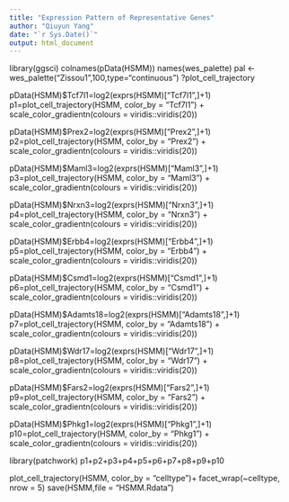 ---
title: "Expression Pattern of Representative Genes"
author: "Qiuyun Yang"
date: "`r Sys.Date()`"
output: html_document
---

library(ggsci)
colnames(pData(HSMM))
names(wes_palette)
pal <- wes_palette("Zissou1",100,type="continuous")
?plot_cell_trajectory

pData(HSMM)$Tcf7l1=log2(exprs(HSMM)["Tcf7l1",]+1)
p1=plot_cell_trajectory(HSMM, color_by = "Tcf7l1")  + scale_color_gradientn(colours = viridis::viridis(20))

pData(HSMM)$Prex2=log2(exprs(HSMM)["Prex2",]+1)
p2=plot_cell_trajectory(HSMM, color_by = "Prex2")  + scale_color_gradientn(colours = viridis::viridis(20))

pData(HSMM)$Maml3=log2(exprs(HSMM)["Maml3",]+1)
p3=plot_cell_trajectory(HSMM, color_by = "Maml3")  + scale_color_gradientn(colours = viridis::viridis(20))

pData(HSMM)$Nrxn3=log2(exprs(HSMM)["Nrxn3",]+1)
p4=plot_cell_trajectory(HSMM, color_by = "Nrxn3")  + scale_color_gradientn(colours = viridis::viridis(20))

pData(HSMM)$Erbb4=log2(exprs(HSMM)["Erbb4",]+1)
p5=plot_cell_trajectory(HSMM, color_by = "Erbb4")  + scale_color_gradientn(colours = viridis::viridis(20))

pData(HSMM)$Csmd1=log2(exprs(HSMM)["Csmd1",]+1)
p6=plot_cell_trajectory(HSMM, color_by = "Csmd1")  + scale_color_gradientn(colours = viridis::viridis(20))

pData(HSMM)$Adamts18=log2(exprs(HSMM)["Adamts18",]+1)
p7=plot_cell_trajectory(HSMM, color_by = "Adamts18")  + scale_color_gradientn(colours = viridis::viridis(20))

pData(HSMM)$Wdr17=log2(exprs(HSMM)["Wdr17",]+1)
p8=plot_cell_trajectory(HSMM, color_by = "Wdr17")  + scale_color_gradientn(colours = viridis::viridis(20))

pData(HSMM)$Fars2=log2(exprs(HSMM)["Fars2",]+1)
p9=plot_cell_trajectory(HSMM, color_by = "Fars2")  + scale_color_gradientn(colours = viridis::viridis(20))

pData(HSMM)$Phkg1=log2(exprs(HSMM)["Phkg1",]+1)
p10=plot_cell_trajectory(HSMM, color_by = "Phkg1")  + scale_color_gradientn(colours = viridis::viridis(20))

library(patchwork)
p1+p2+p3+p4+p5+p6+p7+p8+p9+p10

plot_cell_trajectory(HSMM, color_by = "celltype")+
  facet_wrap(~celltype, nrow = 5)
save(HSMM,file = "HSMM.Rdata")
